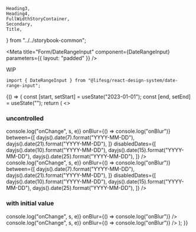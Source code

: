     Heading3,
    Heading4,
    FullWidthStoryContainer,
    Secondary,
    Title,
} from "../../storybook-common";

<Meta
    title="Form/DateRangeInput"
    component={DateRangeInput}
    parameters={{ layout: "padded" }}
/>

<Title>DateRangeInput</Title>

WIP

```tsx
import { DateRangeInput } from "@lifesg/react-design-system/date-range-input";
```

<Canvas>
    <Story name="DateRangeInput">
        {() => {
            const [start, setStart] = useState("2023-01-01");
            const [end, setEnd] = useState("");
            return (
                <>
                    <h3>uncontrolled</h3>
                    <DateRangeInput
                        data-testid="date-input--default"
                        onChange={(s, e) => console.log("onChange", s, e)}
                        onBlur={() => console.log("onBlur")}
                        between={[
                            dayjs().date(7).format("YYYY-MM-DD"),
                            dayjs().date(21).format("YYYY-MM-DD"),
                        ]}
                        disabledDates={[
                            dayjs().date(10).format("YYYY-MM-DD"),
                            dayjs().date(15).format("YYYY-MM-DD"),
                            dayjs().date(25).format("YYYY-MM-DD"),
                        ]}
                    />
                    <DateRangeInput
                        data-testid="date-input--no-btn"
                        withButton={false}
                        onChange={(s, e) => console.log("onChange", s, e)}
                        onBlur={() => console.log("onBlur")}
                        between={[
                            dayjs().date(7).format("YYYY-MM-DD"),
                            dayjs().date(21).format("YYYY-MM-DD"),
                        ]}
                        disabledDates={[
                            dayjs().date(10).format("YYYY-MM-DD"),
                            dayjs().date(15).format("YYYY-MM-DD"),
                            dayjs().date(25).format("YYYY-MM-DD"),
                        ]}
                    />
                    <br />
                    <h3>with initial value</h3>
                    <DateRangeInput
                        value="2023-04-20"
                        onChange={(s, e) => console.log("onChange", s, e)}
                        onBlur={() => console.log("onBlur")}
                    />
                    <DateRangeInput
                        withButton={false}
                        valueEnd="2023-05-01"
                        onChange={(s, e) => console.log("onChange", s, e)}
                        onBlur={() => console.log("onBlur")}
                    />
                </>
            );
        }}
    </Story>
</Canvas>
